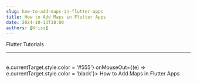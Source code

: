 ```yaml
---
slug: how-to-add-maps-in-flutter-apps
title: How to Add Maps in Flutter Apps
date: 2024-10-13T18:00
authors: [Kriss]
---
```




<Link to="https://instaflutter.com/category/flutter-tutorials/" style={{ fontSize: '14px', color: 'blue', textDecoration: 'none' }}>
 Flutter Tutorials
 </Link>

 <hr />
 <br/ >

 <Link to="https://instaflutter.com/category/flutter-tutorials/" style={{
    fontSize: '26px',
    color: 'black',
    textDecoration: 'none',
    transition: 'color 0.3s ease-in-out'
  }}
  onMouseOver={(e) => e.currentTarget.style.color = '#555'}
  onMouseOut={(e) => e.currentTarget.style.color = 'black'}>
 How to Add Maps in Flutter Apps
 </Link>
 